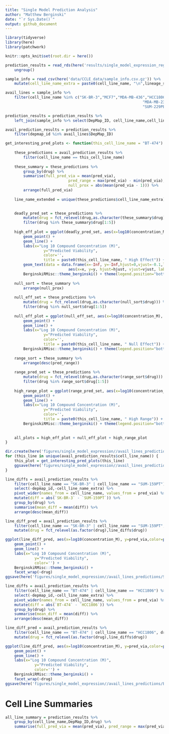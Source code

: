 ```yaml
---
title: "Single Model Prediction Analysis"
author: "Matthew Berginski"
date: "`r Sys.Date()`"
output: github_document
---
```


```r
library(tidyverse)
library(here)
library(patchwork)

knitr::opts_knit$set(root.dir = here())
```

```r
prediction_results = read_rds(here('results/single_model_expression_regression/model_predictions_1500feat.rds')) %>%
	ungroup()

sample_info = read_csv(here('data/CCLE_data/sample_info.csv.gz')) %>%
	mutate(cell_line_name_extra = paste0(cell_line_name, "\n",lineage_subtype, "\n",lineage_sub_subtype))

avail_lines = sample_info %>% 
	filter(cell_line_name %in% c("SK-BR-3","MCF7","MDA-MB-436","HCC1806",
															 "MDA-MB-231","BT-474","SUM-149PT","SUM-159PT",
															 "SUM-229PE"))

prediction_results = prediction_results %>%
	left_join(sample_info %>% select(DepMap_ID, cell_line_name,cell_line_name_extra), by = c('depmap_id'='DepMap_ID'))
```

```r
avail_prediction_results = prediction_results %>%
	filter(depmap_id %in% avail_lines$DepMap_ID)
```

```r
get_interesting_pred_plots <- function(this_cell_line_name = "BT-474") {
	
	these_predictions = avail_prediction_results %>% 
		filter(cell_line_name == this_cell_line_name)
	
	these_summary = these_predictions %>%
		group_by(drug) %>%
		summarise(full_pred_via = mean(pred_via), 
							pred_range = max(pred_via) - min(pred_via),
							null_prox = abs(mean(pred_via - 1))) %>%
		arrange(full_pred_via)
	
	line_name_extended = unique(these_predictions$cell_line_name_extra)

	
	deadly_pred_set = these_predictions %>%
		mutate(drug = fct_relevel(drug,as.character(these_summary$drug))) %>%
		filter(drug %in% these_summary$drug[1:5])
	
	high_eff_plot = ggplot(deadly_pred_set, aes(x=log10(concentration_M), y=pred_via,color=drug)) +
		geom_point() +
		geom_line() + 
		labs(x="Log 10 Compound Concentration (M)", 
				 y="Predicted Viability",
				 color='',
				 title = paste0(this_cell_line_name, " High Effect")) +
		geom_text(data = data.frame(x=-Inf, y=-Inf,hjust=0,vjust=-0.1,label = line_name_extended),
							aes(x=x, y=y, hjust=hjust, vjust=vjust, label=label), color='black') +
		BerginskiRMisc::theme_berginski() + theme(legend.position="bottom")
	
	null_sort = these_summary %>%
		arrange(null_prox)
	
	null_eff_set = these_predictions %>%
		mutate(drug = fct_relevel(drug,as.character(null_sort$drug))) %>%
		filter(drug %in% null_sort$drug[1:5])
	
	null_eff_plot = ggplot(null_eff_set, aes(x=log10(concentration_M), y=pred_via,color=drug)) +
		geom_point() +
		geom_line() + 
		labs(x="Log 10 Compound Concentration (M)", 
				 y="Predicted Viability",
				 color='',
				 title = paste0(this_cell_line_name, " Null Effect")) +
		BerginskiRMisc::theme_berginski() + theme(legend.position="bottom")
	
	range_sort = these_summary %>%
		arrange(desc(pred_range))
	
	range_pred_set = these_predictions %>%
		mutate(drug = fct_relevel(drug,as.character(range_sort$drug))) %>%
		filter(drug %in% range_sort$drug[1:5])
	
	high_range_plot = ggplot(range_pred_set, aes(x=log10(concentration_M), y=pred_via,color=drug)) +
		geom_point() +
		geom_line() + 
		labs(x="Log 10 Compound Concentration (M)", 
				 y="Predicted Viability",
				 color='',
				 title = paste0(this_cell_line_name, " High Range")) +
		BerginskiRMisc::theme_berginski() + theme(legend.position="bottom")
	
	
	all_plots = high_eff_plot + null_eff_plot + high_range_plot
}

dir.create(here('figures/single_model_expression//avail_lines_predictions/'), showWarnings = F)
for (this_line in unique(avail_prediction_results$cell_line_name)) {
	this_plot = get_interesting_pred_plots(this_line)
	ggsave(here('figures/single_model_expression//avail_lines_predictions/',paste0(this_line,".png")), this_plot, width=15,height=5)
}
```

```r
line_diffs = avail_prediction_results %>%
	filter(cell_line_name == "SK-BR-3" | cell_line_name == "SUM-159PT") %>%
	select(-depmap_id,-cell_line_name_extra) %>% 
	pivot_wider(names_from = cell_line_name, values_from = pred_via) %>%
	mutate(diff = abs(`SK-BR-3` - `SUM-159PT`)) %>%
	group_by(drug) %>%
	summarise(mean_diff = mean(diff)) %>%
	arrange(desc(mean_diff))

line_diff_pred = avail_prediction_results %>%
	filter(cell_line_name == "SK-BR-3" | cell_line_name == "SUM-159PT", drug %in% line_diffs$drug[1:5]) %>%
	mutate(drug = fct_relevel(as.factor(drug),line_diffs$drug))

ggplot(line_diff_pred, aes(x=log10(concentration_M), y=pred_via,color=paste0("\n",cell_line_name_extra,"\n"))) +
	geom_point() +
	geom_line() + 
	labs(x="Log 10 Compound Concentration (M)", 
			 y="Predicted Viability",
			 color='') +
	BerginskiRMisc::theme_berginski() +
	facet_wrap(~drug)
ggsave(here('figures/single_model_expression//avail_lines_predictions/SK-BR_vs_SUM159.png'))
```

```r
line_diffs = avail_prediction_results %>%
	filter(cell_line_name == "BT-474" | cell_line_name == "HCC1806") %>%
	select(-depmap_id,-cell_line_name_extra) %>% 
	pivot_wider(names_from = cell_line_name, values_from = pred_via) %>%
	mutate(diff = abs(`BT-474` - `HCC1806`)) %>%
	group_by(drug) %>%
	summarise(mean_diff = mean(diff)) %>%
	arrange(desc(mean_diff))

line_diff_pred = avail_prediction_results %>%
	filter(cell_line_name == "BT-474" | cell_line_name == "HCC1806", drug %in% line_diffs$drug[1:5]) %>%
	mutate(drug = fct_relevel(as.factor(drug),line_diffs$drug))

ggplot(line_diff_pred, aes(x=log10(concentration_M), y=pred_via,color=paste0("\n",cell_line_name_extra,"\n"))) +
	geom_point() +
	geom_line() + 
	labs(x="Log 10 Compound Concentration (M)", 
			 y="Predicted Viability",
			 color='') +
	BerginskiRMisc::theme_berginski() +
	facet_wrap(~drug)
ggsave(here('figures/single_model_expression//avail_lines_predictions/BT-474_vs_HCC1806.png'))
```

# Cell Line Summaries

```r
all_line_summary = prediction_results %>% 
	group_by(cell_line_name,DepMap_ID,drug) %>%
	summarise(full_pred_via = mean(pred_via), pred_range = max(pred_via) - min(pred_via))


```